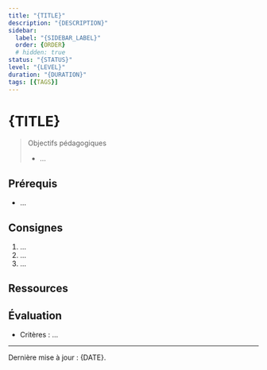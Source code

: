 ```yaml
---
title: "{TITLE}"
description: "{DESCRIPTION}"
sidebar:
  label: "{SIDEBAR_LABEL}"
  order: {ORDER}
  # hidden: true
status: "{STATUS}"
level: "{LEVEL}"
duration: "{DURATION}"
tags: [{TAGS}]
---
```



# {TITLE}

> Objectifs pédagogiques
>
> - …

## Prérequis
- …

## Consignes
1. …
2. …
3. …

## Ressources
<CardGrid>
  <Card title="Support de cours" href="/index" />
</CardGrid>

## Évaluation
- Critères : …

---

Dernière mise à jour : {DATE}.